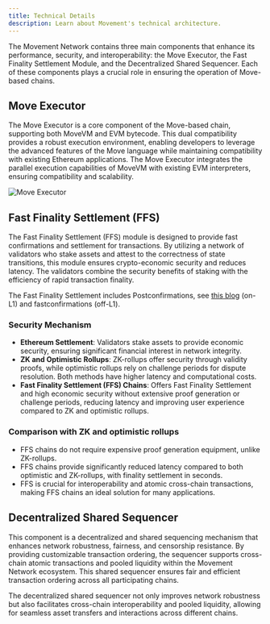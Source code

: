 ```yaml
---
title: Technical Details
description: Learn about Movement's technical architecture.
---
```


The Movement Network contains three main components that enhance its performance, security, and interoperability: the Move Executor, the Fast Finality Settlement Module, and the Decentralized Shared Sequencer. Each of these components plays a crucial role in ensuring the operation of Move-based chains.

## Move Executor

The Move Executor is a core component of the Move-based chain, supporting both MoveVM and EVM bytecode. This dual compatibility provides a robust execution environment, enabling developers to leverage the advanced features of the Move language while maintaining compatibility with existing Ethereum applications. The Move Executor integrates the parallel execution capabilities of MoveVM with existing EVM interpreters, ensuring compatibility and scalability.

![Move Executor](./images/executor.png)

## Fast Finality Settlement (FFS)

The Fast Finality Settlement (FFS) module is designed to provide fast confirmations and settlement for transactions. By utilizing a network of validators who stake assets and attest to the correctness of state transitions, this module ensures crypto-economic security and reduces latency. The validators combine the security benefits of staking with the efficiency of rapid transaction finality.

The Fast Finality Settlement includes Postconfirmations, see [this blog](https://blog.movementlabs.xyz/article/postconfirmations-L2s-rollups-blockchain-movement) (on-L1) and fastconfirmations (off-L1).

### Security Mechanism

- **Ethereum Settlement**: Validators stake assets to provide economic security, ensuring significant financial interest in network integrity.
- **ZK and Optimistic Rollups**: ZK-rollups offer security through validity proofs, while optimistic rollups rely on challenge periods for dispute resolution. Both methods have higher latency and computational costs.
- **Fast Finality Settlement (FFS) Chains**: Offers Fast Finality Settlement and high economic security without extensive proof generation or challenge periods, reducing latency and improving user experience compared to ZK and optimistic rollups.

### Comparison with ZK and optimistic rollups

- FFS chains do not require expensive proof generation equipment, unlike ZK-rollups.
- FFS chains provide significantly reduced latency compared to both optimistic and ZK-rollups, with finality settlement in seconds.
- FFS is crucial for interoperability and atomic cross-chain transactions, making FFS chains an ideal solution for many applications.

## Decentralized Shared Sequencer

This component is a decentralized and shared sequencing mechanism that enhances network robustness, fairness, and censorship resistance. By providing customizable transaction ordering, the sequencer supports cross-chain atomic transactions and pooled liquidity within the Movement Network ecosystem. This shared sequencer ensures fair and efficient transaction ordering across all participating chains.

<Callout>
The decentralized shared sequencer not only improves network robustness but also facilitates cross-chain interoperability and pooled liquidity, allowing for seamless asset transfers and interactions across different chains.
</Callout>